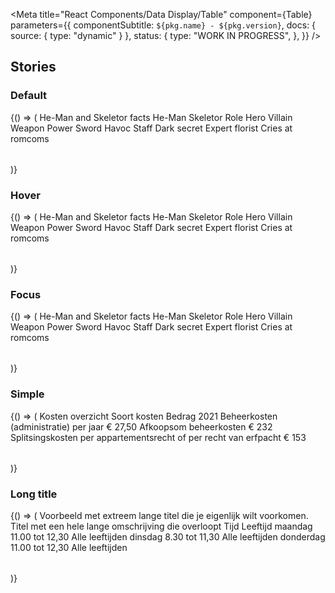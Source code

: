 

<Meta
  title="React Components/Data Display/Table"
  component={Table}
  parameters={{
    componentSubtitle: `${pkg.name} - ${pkg.version}`,
    docs: { source: { type: "dynamic" } },
    status: {
      type: "WORK IN PROGRESS",
    },
  }}
/>

<Description markdown={readme} />

## Stories

### Default

<Canvas>
  <Story name="Default">
    {() => (
      <Table>
        <TableCaption>He-Man and Skeletor facts</TableCaption>
        <TableHead>
          <TableRow>
            <TableCell></TableCell>
            <TableHeader className="heman">He-Man</TableHeader>
            <TableHeader className="skeletor">Skeletor</TableHeader>
          </TableRow>
        </TableHead>
        <TableBody>
          <TableRow>
            <TableHeader scope="row">Role</TableHeader>
            <TableCell data-heading="He-Man">Hero</TableCell>
            <TableCell data-heading="Skeletor">Villain</TableCell>
          </TableRow>
          <TableRow>
            <TableHeader scope="row">Weapon</TableHeader>
            <TableCell data-heading="He-Man">Power Sword</TableCell>
            <TableCell data-heading="Skeletor">Havoc Staff</TableCell>
          </TableRow>
          <TableRow>
            <TableHeader scope="row">Dark secret</TableHeader>
            <TableCell data-heading="He-Man">Expert florist</TableCell>
            <TableCell data-heading="Skeletor">Cries at romcoms</TableCell>
          </TableRow>
        </TableBody>
      </Table>
    )}
  </Story>
</Canvas>

### Hover

<Canvas>
  <Story name="Hover">
    {() => (
      <Table>
        <TableCaption>He-Man and Skeletor facts</TableCaption>
        <TableHead>
          <TableRow tabIndex="-1">
            <TableCell></TableCell>
            <TableHeader className="heman">He-Man</TableHeader>
            <TableHeader className="skeletor">Skeletor</TableHeader>
          </TableRow>
        </TableHead>
        <TableBody>
          <TableRow>
            <TableHeader scope="row">Role</TableHeader>
            <TableCell data-heading="He-Man">Hero</TableCell>
            <TableCell data-heading="Skeletor">Villain</TableCell>
          </TableRow>
          <TableRow className="denhaag-table__row--hover">
            <TableHeader scope="row">Weapon</TableHeader>
            <TableCell data-heading="He-Man">Power Sword</TableCell>
            <TableCell data-heading="Skeletor">Havoc Staff</TableCell>
          </TableRow>
          <TableRow>
            <TableHeader scope="row">Dark secret</TableHeader>
            <TableCell data-heading="He-Man">Expert florist</TableCell>
            <TableCell data-heading="Skeletor">Cries at romcoms</TableCell>
          </TableRow>
        </TableBody>
      </Table>
    )}
  </Story>
</Canvas>

### Focus

<Canvas>
  <Story name="Focus">
    {() => (
      <Table>
        <TableCaption>He-Man and Skeletor facts</TableCaption>
        <TableHead>
          <TableRow tabIndex="-1">
            <TableCell></TableCell>
            <TableHeader className="heman">He-Man</TableHeader>
            <TableHeader className="skeletor">Skeletor</TableHeader>
          </TableRow>
        </TableHead>
        <TableBody>
          <TableRow>
            <TableHeader scope="row">Role</TableHeader>
            <TableCell data-heading="He-Man">Hero</TableCell>
            <TableCell data-heading="Skeletor">Villain</TableCell>
          </TableRow>
          <TableRow className="denhaag-table__row--focus">
            <TableHeader scope="row">Weapon</TableHeader>
            <TableCell data-heading="He-Man">Power Sword</TableCell>
            <TableCell data-heading="Skeletor">Havoc Staff</TableCell>
          </TableRow>
          <TableRow>
            <TableHeader scope="row">Dark secret</TableHeader>
            <TableCell data-heading="He-Man">Expert florist</TableCell>
            <TableCell data-heading="Skeletor">Cries at romcoms</TableCell>
          </TableRow>
        </TableBody>
      </Table>
    )}
  </Story>
</Canvas>

### Simple

<Canvas>
  <Story name="Simple">
    {() => (
      <Table>
        <TableCaption>Kosten overzicht</TableCaption>
        <TableHead>
          <TableRow tabIndex="-1">
            <TableHeader>Soort kosten</TableHeader>
            <TableHeader>Bedrag 2021</TableHeader>
          </TableRow>
        </TableHead>
        <TableBody>
          <TableRow>
            <TableCell data-heading="Soort kosten">Beheerkosten (administratie) per jaar</TableCell>
            <TableCell data-heading="Bedrag 2021">&euro; 27,50</TableCell>
          </TableRow>
          <TableRow>
            <TableCell data-heading="Soort kosten">Afkoopsom beheerkosten</TableCell>
            <TableCell data-heading="Bedrag 2021">&euro; 232</TableCell>
          </TableRow>
          <TableRow>
            <TableCell data-heading="Soort kosten">
              Splitsingskosten per appartementsrecht of per recht van erfpacht
            </TableCell>
            <TableCell data-heading="Bedrag 2021">&euro; 153</TableCell>
          </TableRow>
        </TableBody>
      </Table>
    )}
  </Story>
</Canvas>

### Long title

<Canvas>
  <Story name="Long title">
    {() => (
      <Table>
        <TableCaption>Voorbeeld met extreem lange titel die je eigenlijk wilt voorkomen.</TableCaption>
        <TableHead>
          <TableRow tabIndex="-1">
            <TableHeader>Titel met een hele lange omschrijving die overloopt</TableHeader>
            <TableHeader>Tijd</TableHeader>
            <TableHeader>Leeftijd</TableHeader>
          </TableRow>
        </TableHead>
        <TableBody>
          <TableRow>
            <TableCell data-heading="Titel met een hele lange omschrijving die overloopt">maandag</TableCell>
            <TableCell data-heading="Tijd">11.00 tot 12,30</TableCell>
            <TableCell data-heading="Leeftijd">Alle leeftijden</TableCell>
          </TableRow>
          <TableRow>
            <TableCell data-heading="Titel met een hele lange omschrijving die overloopt">dinsdag</TableCell>
            <TableCell data-heading="Tijd">8.30 tot 11,30</TableCell>
            <TableCell data-heading="Leeftijd">Alle leeftijden</TableCell>
          </TableRow>
          <TableRow>
            <TableCell data-heading="Titel met een hele lange omschrijving die overloopt">donderdag</TableCell>
            <TableCell data-heading="Tijd">11.00 tot 12,30</TableCell>
            <TableCell data-heading="Leeftijd">Alle leeftijden</TableCell>
          </TableRow>
        </TableBody>
      </Table>
    )}
  </Story>
</Canvas>
